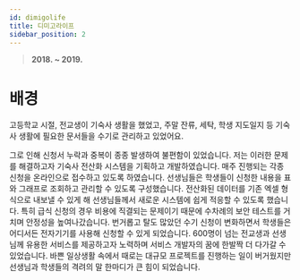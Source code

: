 ```yaml
---
id: dimigolife
title: 디미고라이프
sidebar_position: 2
---
```


> **2018. ~ 2019.**

# 배경

고등학교 시절, 전교생이 기숙사 생활을 했었고, 주말 잔류, 세탁, 학생 지도일지 등 기숙사 생활에 필요한 문서들을 수기로 관리하고 있었어요.

그로 인해 신청서 누락과 중복이 종종 발생하여 불편함이 있었습니다. 저는 이러한 문제를 해결하고자 기숙사 전산화 시스템을 기획하고 개발하였습니다. 매주 진행되는 각종 신청을 온라인으로 접수하고 있도록 하였습니다. 선생님들은 학생들이 신청한 내용을 표와 그래프로 조회하고 관리할 수 있도록 구성했습니다. 전산화된 데이터를 기존 엑셀 형식으로 내보낼 수 있게 해 선생님들께서 새로운 시스템에 쉽게 적응할 수 있도록 했습니다. 특히 급식 신청의 경우 비용에 직결되는 문제이기 때문에 수차례의 보안 테스트를 거치며 안정성을 높여나갔습니다. 번거롭고 탈도 많았던 수기 신청이 변화하면서 학생들은 어디서든 전자기기를 사용해 신청할 수 있게 되었습니다. 600명이 넘는 전교생과 선생님께 유용한 서비스를 제공하고자 노력하며 서비스 개발자의 꿈에 한발짝 더 다가갈 수 있었습니다. 바쁜 일상생활 속에서 때로는 대규모 프로젝트를 진행하는 일이 버거웠지만 선생님과 학생들의 격려의 말 한마디가 큰 힘이 되었습니다.
